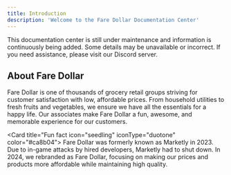 ```yaml
---
title: Introduction
description: 'Welcome to the Fare Dollar Documentation Center'
---
```


<Warning>This documentation center is still under maintenance and information is continuously being added. Some details may be unavailable or incorrect. If you need assistance, please visit our Discord server.</Warning>

## About Fare Dollar
Fare Dollar is one of thousands of grocery retail groups striving for customer satisfaction with low, affordable prices. From household utilities to fresh fruits and vegetables, we ensure we have all the essentials for a happy life. Our associates make Fare Dollar a fun, awesome, and memorable experience for our customers.

<Card title="Fun fact icon="seedling" iconType="duotone" color="#ca8b04">
  Fare Dollar was formerly known as Marketly in 2023. Due to in-game attacks by hired developers, Marketly had to shut down. In 2024, we rebranded as Fare Dollar, focusing on making our prices and products more affordable while maintaining high quality.
</Card>


